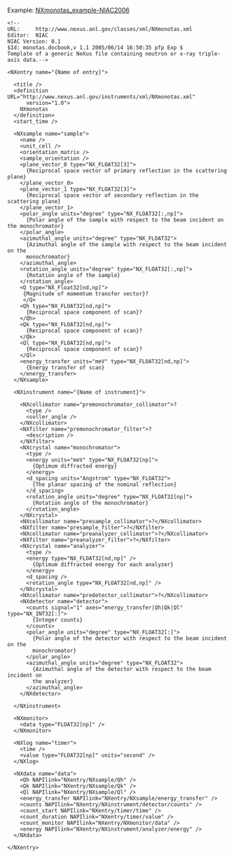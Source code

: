Example: [[NXmonotas_example-NIAC2006]]

<pre>
<!--
URL:     http://www.nexus.anl.gov/classes/xml/NXmonotas.xml
Editor:  NIAC
NIAC Version: 0.1
$Id: monotas.docbook,v 1.1 2005/06/14 16:50:35 pfp Exp $
Template of a generic NeXus file containing neutron or x-ray triple-axis data.-->

<NXentry name="{Name of entry}">

  <title />
  <definition URL="http://www.nexus.anl.gov/instruments/xml/NXmonotas.xml"
      version="1.0">
    NXmonotas
  </definition>
  <start_time />

  <NXsample name="sample">
    <name />
    <unit_cell />
    <orientation_matrix />
    <sample_orientation />
    <plane_vector_0 type="NX_FLOAT32[3]">
      {Reciprocal space vector of primary reflection in the scattering plane}
    </plane_vector_0>
    <plane_vector_1 type="NX_FLOAT32[3]">
      {Reciprocal space vector of secondary reflection in the scattering plane}
    </plane_vector_1>
    <polar_angle units="degree" type="NX_FLOAT32[:,np]">
      {Polar angle of the sample with respect to the beam incident on the monochromator}
    </polar_angle>
    <azimuthal_angle units="degree" type="NX_FLOAT32">
      {Azimuthal angle of the sample with respect to the beam incident on the
      monochromator}
    </azimuthal_angle>
    <rotation_angle units="degree" type="NX_FLOAT32[:,np]">
      {Rotation angle of the sample}
    </rotation_angle>
    <Q type="NX_Float32[nd,np]">
     {Magnitude of momemtum transfer vector}?
     </Q>
    <Qh type="NX_FLOAT32[nd,np]">
      {Reciprocal space component of scan}?
    </Qh>
    <Qk type="NX_FLOAT32[nd,np]">
      {Reciprocal space component of scan}?
    </Qk>
    <Ql type="NX_FLOAT32[nd,np]">
      {Reciprocal space component of scan}?
    </Ql>
    <energy_transfer units="meV" type="NX_FLOAT32[nd,np]">
      {Energy transfer of scan}
    </energy_transfer>
  </NXsample>

  <NXinstrument name="{Name of instrument}">

    <NXcollimator name="premonochromator_collimator">?
      <type />
      <soller_angle />
    </NXcollimator>
    <NXfilter name="premonochromator_filter">?
      <description />
    </NXfilter>
    <NXcrystal name="monochromator">
      <type />
      <energy units="meV" type="NX_FLOAT32[np]">
        {Optimum diffracted energy}
      </energy>
      <d_spacing units="Angstrom" type="NX_FLOAT32">
        {The planar spacing of the nominal reflection}
      </d_spacing>
      <rotation_angle units="degree" type="NX_FLOAT32[np]">
        {Rotation angle of the monochromator}
      </rotation_angle>
    </NXcrystal>
    <NXcollimator name="presample_collimator">?</NXcollimator>
    <NXfilter name="presample_filter">?</NXfilter>
    <NXcollimator name="preanalyzer_collimator">?</NXcollimator>
    <NXfilter name="preanalyzer_filter">?</NXfilter>
    <NXcrystal name="analyzer">
      <type />
      <energy type="NX_FLOAT32[nd,np]" />
        {Optimum diffracted energy for each analyzer}
      </energy>
      <d_spacing />
      <rotation_angle type="NX_FLOAT32[nd,np]" />
    </NXcrystal>
    <NXcollimator name="predetector_collimator">?</NXcollimator>
    <NXdetector name="detector">
      <counts signal="1" axes="energy_transfer|Qh|Qk|Ql" type="NX_INT32[:]">
        {Integer counts}
      </counts>
      <polar_angle units="degree" type="NX_FLOAT32[:]">
        {Polar angle of the detector with respect to the beam incident on the
        monochromator}
      </polar_angle>
      <azimuthal_angle units="degree" type="NX_FLOAT32">
        {Azimuthal angle of the detector with respect to the beam incident on
        the analyzer}
      </azimuthal_angle>
    </NXdetector>

  </NXinstrument>

  <NXmonitor>
    <data type="FLOAT32[np]" />
  </NXmonitor>

  <NXlog name="timer">
    <time />
    <value type="FLOAT32[np]" units="second" />
  </NXlog>

  <NXdata name="data">
    <Qh NAPIlink="NXentry/NXsample/Qh" />
    <Qk NAPIlink="NXentry/NXsample/Qk" />
    <Ql NAPIlink="NXentry/NXsample/Ql" />
    <energy_transfer NAPIlink="NXentry/NXsample/energy_transfer" />
    <counts NAPIlink="NXentry/NXinstrument/detector/counts" />
    <count_start NAPIlink="NXentry/timer/time" />
    <count_duration NAPIlink="NXentry/timer/value" />
    <count_monitor NAPIlink="NXentry/NXmonitor/data" />
    <energy NAPIlink="NXentry/NXinstrument/analyzer/energy" />
  </NXdata>

</NXentry>
</pre>